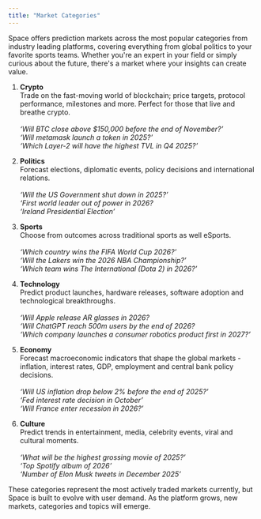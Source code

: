 ```yaml
---
title: "Market Categories"
---
```

Space offers prediction markets across the most popular categories from industry leading platforms, covering everything from global politics to your favorite sports teams. Whether you're an expert in your field or simply curious about the future, there's a market where your insights  can create value.

1. **Crypto**
\
    Trade on the fast-moving world of blockchain; price targets, protocol performance, milestones and more. Perfect for those that live and breathe crypto.\
\
    _‘Will BTC close above $150,000 before the end of November?’_\
    _‘Will metamask launch a token in 2025?’_\
    _‘Which Layer-2 will have the highest TVL in Q4 2025?’_


2. **Politics**
\
    Forecast elections, diplomatic events, policy decisions and international relations. \
\
    _‘Will the US Government shut down in 2025?’_\
    _‘First world leader out of power in 2026?_\
    _‘Ireland Presidential Election’_


3. **Sports**
\
    Choose from outcomes across traditional sports as well eSports.\
\
    _‘Which country wins the FIFA World Cup 2026?’_\
    _‘Will the Lakers win the 2026 NBA Championship?’_\
    _‘Which team wins The International (Dota 2) in 2026?’_

4. **Technology**
\
Predict product launches, hardware releases, software adoption and technological breakthroughs.\
\
_‘Will Apple release AR glasses in 2026?_\
_‘Will ChatGPT reach 500m users by the end of 2026?_\
_‘Which company launches a consumer robotics product first in 2027?’_


5. **Economy**
\
    Forecast macroeconomic indicators that shape the global markets - inflation, interest rates, GDP, employment and central bank policy decisions. \
\
    _‘Will US inflation drop below 2% before the end of 2025?’_\
    _‘Fed interest rate decision in October’_\
    _‘Will France enter recession in 2026?’_



6. **Culture**
\
Predict trends in entertainment, media, celebrity events, viral and cultural moments.\
\
_‘What will be the highest grossing movie of 2025?’_\
_‘Top Spotify album of 2026’_\
_‘Number of Elon Musk tweets in December 2025’_

These categories represent the most actively traded markets currently, but Space is built to evolve with user demand. As the platform grows, new markets, categories and topics will emerge. 
